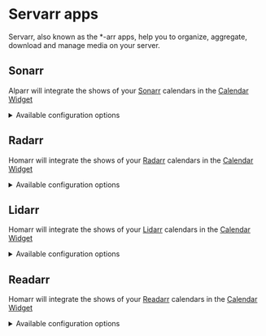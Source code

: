 # Servarr apps

Servarr, also known as the *-arr apps, help you to organize, aggregate, download and manage media on your server.

## Sonarr

Alparr will integrate the shows of your [Sonarr](https://sonarr.tv/) calendars in the [Calendar Widget](/docs/widgets/calendar)

<details>
  <summary>
  Available configuration options
  </summary>
  <div>

| Field    | Type    | Description |
| -------- | ------- | ----------- |
| ApiToken | Private | Token used for authentication |

  </div>
</details>

## Radarr

Homarr will integrate the shows of your [Radarr](https://radarr.video/) calendars in the [Calendar Widget](/docs/widgets/calendar)

<details>
  <summary>
  Available configuration options
  </summary>
  <div>

| Field    | Type    | Description |
| -------- | ------- | ----------- |
| ApiToken | Private | Token used for authentication |

  </div>
</details>

## Lidarr

Homarr will integrate the shows of your [Lidarr](https://lidarr.audio/) calendars in the [Calendar Widget](/docs/widgets/calendar)

<details>
  <summary>
  Available configuration options
  </summary>
  <div>

| Field    | Type    | Description |
| -------- | ------- | ----------- |
| ApiToken | Private | Token used for authentication |

  </div>
</details>

## Readarr

Homarr will integrate the shows of your [Readarr](https://readarr.com/) calendars in the [Calendar Widget](/docs/widgets/calendar)

<details>
  <summary>
  Available configuration options
  </summary>
  <div>

| Field    | Type    | Description |
| -------- | ------- | ----------- |
| ApiToken | Private | Token used for authentication |

  </div>
</details>